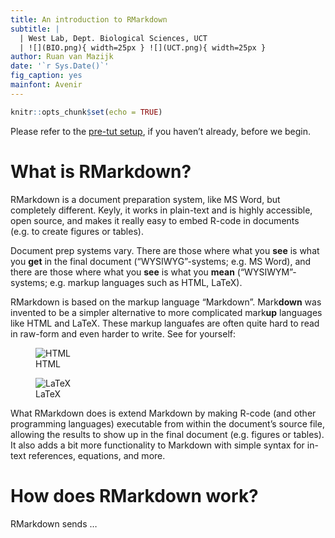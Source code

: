 ```yaml
---
title: An introduction to RMarkdown
subtitle: |
  | West Lab, Dept. Biological Sciences, UCT
  | ![](BIO.png){ width=25px } ![](UCT.png){ width=25px }
author: Ruan van Mazijk
date: '`r Sys.Date()`'
fig_caption: yes
mainfont: Avenir
---
```


```r
knitr::opts_chunk$set(echo = TRUE)
```

Please refer to the [pre-tut setup](pre-tut-setup.html), if you haven't already, before we begin.

# What is RMarkdown?

RMarkdown is a document preparation system, like MS Word, but completely different. Keyly, it works in plain-text and is highly accessible, open source, and makes it really easy to embed R-code in documents (e.g. to create figures or tables).

Document prep systems vary. There are those where what you **see** is what you **get** in the final document ("WYSIWYG"-systems; e.g. MS Word), and there are those where what you **see** is what you **mean** ("WYSIWYM"-systems; e.g. markup languages such as HTML, LaTeX).

RMarkdown is based on the markup language "Markdown". Mark**down** was invented to be a simpler alternative to more complicated mark**up** languages like HTML and LaTeX. These markup languafes are often quite hard to read in raw-form and even harder to write. See for yourself:

![HTML](HTML.png)

![LaTeX](LaTeX.png)

What RMarkdown does is extend Markdown by making R-code (and other programming languages) executable from within the document's source file, allowing the results to show up in the final document (e.g. figures or tables). It also adds a bit more functionality to Markdown with simple syntax for in-text references, equations, and more.

# How does RMarkdown work?

RMarkdown sends ...
